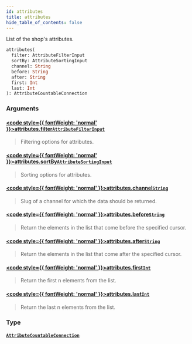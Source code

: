 ```yaml
---
id: attributes
title: attributes
hide_table_of_contents: false
---
```








List of the shop's attributes.

```graphql
attributes(
  filter: AttributeFilterInput
  sortBy: AttributeSortingInput
  channel: String
  before: String
  after: String
  first: Int
  last: Int
): AttributeCountableConnection
```


### Arguments

#### [<code style={{ fontWeight: 'normal' }}>attributes.<b>filter</b></code>](#)<Bullet />[`AttributeFilterInput`](../../../developer/api-reference/inputs/attribute-filter-input) <Badge class="secondary" text="input"/>
> Filtering options for attributes.
> 

#### [<code style={{ fontWeight: 'normal' }}>attributes.<b>sortBy</b></code>](#)<Bullet />[`AttributeSortingInput`](../../../developer/api-reference/inputs/attribute-sorting-input) <Badge class="secondary" text="input"/>
> Sorting options for attributes.
> 

#### [<code style={{ fontWeight: 'normal' }}>attributes.<b>channel</b></code>](#)<Bullet />[`String`](../../../developer/api-reference/scalars/string) <Badge class="secondary" text="scalar"/>
> Slug of a channel for which the data should be returned.
> 

#### [<code style={{ fontWeight: 'normal' }}>attributes.<b>before</b></code>](#)<Bullet />[`String`](../../../developer/api-reference/scalars/string) <Badge class="secondary" text="scalar"/>
> Return the elements in the list that come before the specified cursor.
> 

#### [<code style={{ fontWeight: 'normal' }}>attributes.<b>after</b></code>](#)<Bullet />[`String`](../../../developer/api-reference/scalars/string) <Badge class="secondary" text="scalar"/>
> Return the elements in the list that come after the specified cursor.
> 

#### [<code style={{ fontWeight: 'normal' }}>attributes.<b>first</b></code>](#)<Bullet />[`Int`](../../../developer/api-reference/scalars/int) <Badge class="secondary" text="scalar"/>
> Return the first n elements from the list.
> 

#### [<code style={{ fontWeight: 'normal' }}>attributes.<b>last</b></code>](#)<Bullet />[`Int`](../../../developer/api-reference/scalars/int) <Badge class="secondary" text="scalar"/>
> Return the last n elements from the list.
> 

### Type

#### [`AttributeCountableConnection`](../../../developer/api-reference/objects/attribute-countable-connection) <Badge class="secondary" text="object"/>
> 
> 





